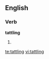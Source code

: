 ==English==

===Verb===
'''tattling'''

# {{present participle of|[[tattle]]}}

[[te:tattling]]
[[vi:tattling]]